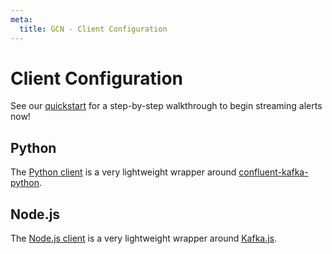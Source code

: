 ```yaml
---
meta:
  title: GCN - Client Configuration
---
```



# Client Configuration

See our [quickstart](/quickstart) for a step-by-step walkthrough to begin streaming alerts now!

## Python

The [Python client](https://github.com/tachgsfc/gcn-kafka-python) is a very lightweight wrapper around [confluent-kafka-python](https://docs.confluent.io/platform/current/clients/confluent-kafka-python/html/index.html).

<ClientSampleCode language="python" />

## Node.js

The [Node.js client](https://github.com/tachgsfc/gcn-kafka-js) is a very lightweight wrapper around [Kafka.js](https://kafka.js.org).

<ClientSampleCode language="mjs" />
